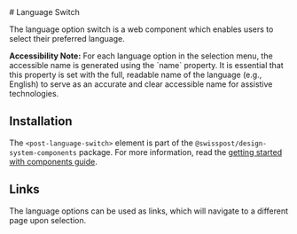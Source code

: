 
<Meta of={languageSwitchStories} />

<div className="docs-title">
  # Language Switch

<link-design of={JSON.stringify(languageSwitchStories)}></link-design>

</div>

<PackageTag meta={meta}/>

<p className="lead">
  The language option switch is a web component which enables users to select their preferred
  language.
</p>

<Canvas sourceState="shown" of={languageSwitchStories.Default} />

<Controls of={languageSwitchStories.Default} />

<PostBanner type="info">
  <p>
    <b>Accessibility Note:</b> For each language option in the selection menu, the accessible name
    is generated using the `name` property. It is essential that this property is set with the full,
    readable name of the language (e.g., English) to serve as an accurate and clear accessible name
    for assistive technologies.
  </p>
</PostBanner>

## Installation

The `<post-language-switch>` element is part of the `@swisspost/design-system-components` package.
For more information, read the [getting started with components guide](/?path=/docs/edfb619b-fda1-4570-bf25-20830303d483--docs).

## Links

The language options can be used as links, which will navigate to a different page upon selection.

<Canvas sourceState="shown" of={languageSwitchStories.Links} />
